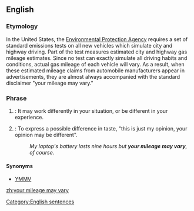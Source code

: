 ==English==

===Etymology===
In the United States, the [http://www.epa.gov Environmental Protection Agency] requires a set of standard emissions tests on all new vehicles which simulate city and highway driving.  Part of the test measures estimated city and highway gas mileage estimates.  Since no test can exactly simulate all driving habits and conditions, actual gas mileage of each vehicle will vary.  As a result, when these estimated mileage claims from automobile manufacturers appear in advertisements, they are almost always accompanied with the standard disclaimer "your mileage may vary."

===Phrase===
{{infl|en|phrase|head=[[your]] [[mileage]] [[may]] [[vary]]}}
# {{idiom}}: It may work differently in your situation, or be different in your experience.
# {{idiom}}: To express a possible difference in taste, "this is just my opinion, your opinion may be different". 
#:''My laptop's battery lasts nine hours but '''your mileage may vary''', of course.''

====Synonyms====
*[[YMMV]]

[[Category:English sentences]]

[[zh:your mileage may vary]]